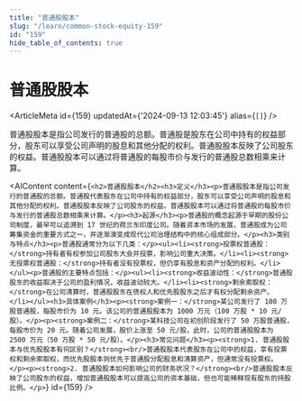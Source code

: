 ```yaml
---
title: "普通股股本"
slug: "/learn/common-stock-equity-159"
id: "159"
hide_table_of_contents: true
---
```



# 普通股股本

<ArticleMeta id={159} updatedAt={'2024-09-13 12:03:45'} alias={`[]`} />
<div className='border-solid border-b border-t-0 my-4 border-[var(--ifm-color-gray-300)]' />

普通股股本是指公司发行的普通股的总额。普通股是股东在公司中持有的权益部分，股东可以享受公司声明的股息和其他分配的权利。普通股股本反映了公司股东的权益。普通股股本可以通过将普通股的每股市价与发行的普通股总数相乘来计算。

<AIContent content={`<h2>普通股股本</h2><h3>定义</h3><p>普通股股本是指公司发行的普通股的总额。普通股代表股东在公司中持有的权益部分，股东可以享受公司声明的股息和其他分配的权利。普通股股本反映了公司股东的权益。普通股股本可以通过将普通股的每股市价与发行的普通股总数相乘来计算。</p><h3>起源</h3><p>普通股的概念起源于早期的股份公司制度，最早可以追溯到 17 世纪的荷兰东印度公司。随着资本市场的发展，普通股成为公司筹集资金的重要方式之一，并逐渐演变成现代公司治理结构中的核心组成部分。</p><h3>类别与特点</h3><p>普通股通常分为以下几类：</p><ul><li><strong>投票权普通股：</strong>持有者有权参加公司股东大会并投票，影响公司重大决策。</li><li><strong>无投票权普通股：</strong>持有者没有投票权，但仍享有股息和资产分配的权利。</li></ul><p>普通股的主要特点包括：</p><ul><li><strong>收益波动性：</strong>普通股股东的收益取决于公司的盈利情况，收益波动较大。</li><li><strong>剩余索取权：</strong>在公司清算时，普通股股东在债权人和优先股股东之后才有权分配剩余资产。</li></ul><h3>具体案例</h3><p><strong>案例一：</strong>某公司发行了 100 万股普通股，每股市价为 10 元。该公司的普通股股本为 1000 万元（100 万股 * 10 元/股）。</p><p><strong>案例二：</strong>某科技公司在初创阶段发行了 50 万股普通股，每股市价为 20 元。随着公司发展，股价上涨至 50 元/股。此时，公司的普通股股本为 2500 万元（50 万股 * 50 元/股）。</p><h3>常见问题</h3><p><strong>1. 普通股股本与优先股股本有何区别？</strong><br/>普通股股本代表股东在公司中的权益，享有投票权和剩余索取权，而优先股股本则优先于普通股分配股息和清算资产，但通常没有投票权。</p><p><strong>2. 普通股股本如何影响公司的财务状况？</strong><br/>普通股股本反映了公司股东的权益，增加普通股股本可以提高公司的资本基础，但也可能稀释现有股东的持股比例。</p>`} id={159} />
